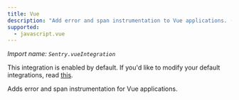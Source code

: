 ```yaml
---
title: Vue
description: "Add error and span instrumentation to Vue applications. (default)"
supported:
  - javascript.vue
---
```


_Import name: `Sentry.vueIntegration`_

This integration is enabled by default. If you'd like to modify your default integrations, read [this](./../#modifying-default-integrations).

Adds error and span instrumentation for Vue applications.
